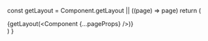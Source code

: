 
  const getLayout = Component.getLayout || ((page) => page)
  return (
    <main>
      {getLayout(<Component {...pageProps} />)}
      <Analytics />
    </main>
  )
}
